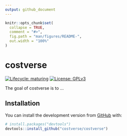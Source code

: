 ```yaml
---
output: github_document
---
```


<!-- README.md is generated from README.Rmd. Please edit that file -->

```r
knitr::opts_chunk$set(
  collapse = TRUE,
  comment = "#>",
  fig.path = "man/figures/README-",
  out.width = "100%"
)
```

# costverse

<!-- badges: start -->
[![Lifecycle: maturing](https://img.shields.io/badge/lifecycle-maturing-blue.svg)](https://www.tidyverse.org/lifecycle/#maturing)
[![License: GPLv3](https://img.shields.io/badge/License-GPLv3-blue.svg)](https://opensource.org/licenses/GPL-3.0)
<!-- badges: end -->

The goal of costverse is to ...

## Installation

You can install the development version from [GitHub](https://github.com/) with:

``` r
# install.packages("devtools")
devtools::install_github("costverse/costverse")
```

